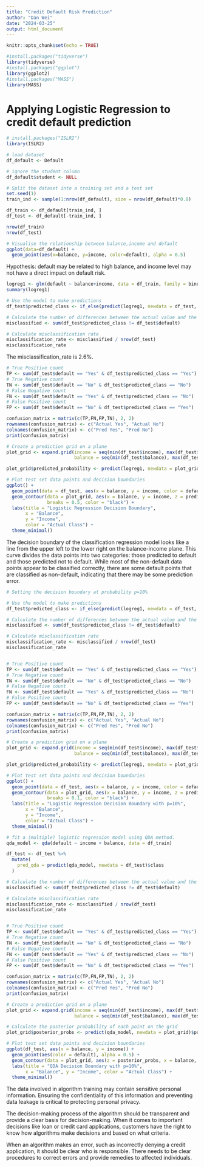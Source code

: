 ---
title: "Credit Default Risk Prediction"
author: "Dan Wei"
date: "2024-03-25"
output: html_document
---

```{r setup, include=FALSE}
knitr::opts_chunk$set(echo = TRUE)
```

```{r,eval=TRUE}
#install.packages("tidyverse")
library(tidyverse)
#install.packages("ggplot")
library(ggplot2)
#install.packages("MASS")
library(MASS)

```

# Applying Logistic Regression to credit default prediction

```{r, eval=TRUE}
# install.packages("ISLR2")
library(ISLR2)

# load dataset
df_default <- Default
```


```{r, eval=TRUE}
# ignore the student column
df_default$student <- NULL

# Split the dataset into a training set and a test set
set.seed(1)
train_ind <- sample(1:nrow(df_default), size = nrow(df_default)*0.8)

df_train <- df_default[train_ind, ]
df_test <- df_default[-train_ind, ]

nrow(df_train)
nrow(df_test)
```

```{r, eval=TRUE}
# Visualise the relationship between balance,income and default
ggplot(data=df_default) +
  geom_point(aes(x=balance, y=income, color=default), alpha = 0.5)
```

Hypothesis: default may be related to high balance, and income level may not have a direct impact on default risk.


```{r, eval=TRUE}
logreg1 <- glm(default ~ balance+income, data = df_train, family = binomial)
summary(logreg1)
```
```{r, eval=TRUE}
# Use the model to make predictions
df_test$predicted_class <- if_else(predict(logreg1, newdata = df_test, type = "response") > 0.5, "Yes", "No")

# Calculate the number of differences between the actual value and the predicted value
misclassified <- sum(df_test$predicted_class != df_test$default)

# Calculate misclassification rate
misclassification_rate <- misclassified / nrow(df_test)
misclassification_rate 
```

The misclassification_rate is 2.6%.


```{r, eval=TRUE}

# True Positive count
TP <- sum(df_test$default == "Yes" & df_test$predicted_class == "Yes")
# True Negative count
TN <- sum(df_test$default == "No" & df_test$predicted_class == "No")
# False Negative count
FN <- sum(df_test$default == "Yes" & df_test$predicted_class == "No")
# False Positive count
FP <- sum(df_test$default == "No" & df_test$predicted_class == "Yes")

confusion_matrix = matrix(c(TP,FN,FP,TN), 2, 2)
rownames(confusion_matrix) <- c("Actual Yes", "Actual No")
colnames(confusion_matrix) <- c("Pred Yes", "Pred No")
print(confusion_matrix)
```


```{r, eval=TRUE}
# Create a prediction grid on a plane
plot_grid <- expand.grid(income = seq(min(df_test$income), max(df_test$income), length.out = 100),
                         balance = seq(min(df_test$balance), max(df_test$balance), length.out = 100))

plot_grid$predicted_probability <- predict(logreg1, newdata = plot_grid, type = "response")

# Plot test set data points and decision boundaries
ggplot() +
  geom_point(data = df_test, aes(x = balance, y = income, color = default), alpha = 0.5) +
  geom_contour(data = plot_grid, aes(x = balance, y = income, z = predicted_probability), 
               breaks = 0.5, color = "black") +
  labs(title = "Logistic Regression Decision Boundary",
       x = "Balance",
       y = "Income",
       color = "Actual Class") +
  theme_minimal()
```

The decision boundary of the classification regression model looks like a line from the upper left to the lower right on the balance-income plane. This curve divides the data points into two categories: those predicted to default and those predicted not to default.
While most of the non-default data points appear to be classified correctly, there are some default points that are classified as non-default, indicating that there may be some prediction error.


```{r, eval=TRUE}
# Setting the decision boundary at probability p=10%

# Use the model to make predictions
df_test$predicted_class <- if_else(predict(logreg1, newdata = df_test, type = "response") > 0.1, "Yes", "No")

# Calculate the number of differences between the actual value and the predicted value
misclassified <- sum(df_test$predicted_class != df_test$default)

# Calculate misclassification rate
misclassification_rate <- misclassified / nrow(df_test)
misclassification_rate 


# True Positive count
TP <- sum(df_test$default == "Yes" & df_test$predicted_class == "Yes")
# True Negative count
TN <- sum(df_test$default == "No" & df_test$predicted_class == "No")
# False Negative count
FN <- sum(df_test$default == "Yes" & df_test$predicted_class == "No")
# False Positive count
FP <- sum(df_test$default == "No" & df_test$predicted_class == "Yes")

confusion_matrix = matrix(c(TP,FN,FP,TN), 2, 2)
rownames(confusion_matrix) <- c("Actual Yes", "Actual No")
colnames(confusion_matrix) <- c("Pred Yes", "Pred No")
print(confusion_matrix)

# Create a prediction grid on a plane
plot_grid <- expand.grid(income = seq(min(df_test$income), max(df_test$income), length.out = 100),
                         balance = seq(min(df_test$balance), max(df_test$balance), length.out = 100))

plot_grid$predicted_probability <- predict(logreg1, newdata = plot_grid, type = "response")

# Plot test set data points and decision boundaries
ggplot() +
  geom_point(data = df_test, aes(x = balance, y = income, color = default), alpha = 0.5) +
  geom_contour(data = plot_grid, aes(x = balance, y = income, z = predicted_probability), 
               breaks = 0.1, color = "black") +
  labs(title = "Logistic Regression Decision Boundary with p=10%",
       x = "Balance",
       y = "Income",
       color = "Actual Class") +
  theme_minimal()


```


```{r, eval=TRUE}
# fit a (multiple) logistic regression model using QDA method.
qda_model <- qda(default ~ income + balance, data = df_train)

df_test <- df_test %>% 
  mutate(
    pred_qda = predict(qda_model, newdata = df_test)$class
  )

# Calculate the number of differences between the actual value and the predicted value
misclassified <- sum(df_test$predicted_class != df_test$default)

# Calculate misclassification rate
misclassification_rate <- misclassified / nrow(df_test)
misclassification_rate 


# True Positive count
TP <- sum(df_test$default == "Yes" & df_test$predicted_class == "Yes")
# True Negative count
TN <- sum(df_test$default == "No" & df_test$predicted_class == "No")
# False Negative count
FN <- sum(df_test$default == "Yes" & df_test$predicted_class == "No")
# False Positive count
FP <- sum(df_test$default == "No" & df_test$predicted_class == "Yes")

confusion_matrix = matrix(c(TP,FN,FP,TN), 2, 2)
rownames(confusion_matrix) <- c("Actual Yes", "Actual No")
colnames(confusion_matrix) <- c("Pred Yes", "Pred No")
print(confusion_matrix)

# Create a prediction grid on a plane
plot_grid <- expand.grid(income = seq(min(df_test$income), max(df_test$income), length.out = 100),
                         balance = seq(min(df_test$balance), max(df_test$balance), length.out = 100))

# Calculate the posterior probability of each point on the grid
plot_grid$posterior_probs <- predict(qda_model, newdata = plot_grid)$posterior[, "Yes"]

# Plot test set data points and decision boundaries
ggplot(df_test, aes(x = balance, y = income)) +
  geom_point(aes(color = default), alpha = 0.5) +
  geom_contour(data = plot_grid, aes(z = posterior_probs, x = balance, y = income), breaks = 0.1, color = "black") +
  labs(title = "QDA Decision Boundary with p=10%",
       x = "Balance", y = "Income", color = "Actual Class") +
  theme_minimal()

```


The data involved in algorithm training may contain sensitive personal information. Ensuring the confidentiality of this information and preventing data leakage is critical to protecting personal privacy.

The decision-making process of the algorithm should be transparent and provide a clear basis for decision-making. When it comes to important decisions like loan or credit card applications, customers have the right to know how algorithms make decisions and based on what criteria.

When an algorithm makes an error, such as incorrectly denying a credit application, it should be clear who is responsible. There needs to be clear procedures to correct errors and provide remedies to affected individuals.
